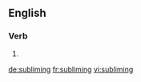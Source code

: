 
==English==

===Verb===
{{head|en|present participle}}

# {{present participle of|sublime|lang=en|nocat=1}}

[[de:subliming]]
[[fr:subliming]]
[[vi:subliming]]